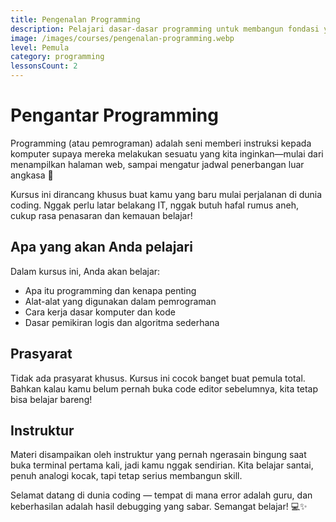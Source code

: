 ```yaml
---
title: Pengenalan Programming
description: Pelajari dasar-dasar programming untuk membangun fondasi yang kuat dalam dunia teknologi.
image: /images/courses/pengenalan-programming.webp
level: Pemula
category: programming
lessonsCount: 2
---
```


# Pengantar Programming

Programming (atau pemrograman) adalah seni memberi instruksi kepada komputer supaya mereka melakukan sesuatu yang kita inginkan—mulai dari menampilkan halaman web, sampai mengatur jadwal penerbangan luar angkasa 🚀

Kursus ini dirancang khusus buat kamu yang baru mulai perjalanan di dunia coding. Nggak perlu latar belakang IT, nggak butuh hafal rumus aneh, cukup rasa penasaran dan kemauan belajar!

## Apa yang akan Anda pelajari

Dalam kursus ini, Anda akan belajar:

- Apa itu programming dan kenapa penting
- Alat-alat yang digunakan dalam pemrograman
- Cara kerja dasar komputer dan kode
- Dasar pemikiran logis dan algoritma sederhana

## Prasyarat

Tidak ada prasyarat khusus. Kursus ini cocok banget buat pemula total. Bahkan kalau kamu belum pernah buka code editor sebelumnya, kita tetap bisa belajar bareng!


## Instruktur

Materi disampaikan oleh instruktur yang pernah ngerasain bingung saat buka terminal pertama kali, jadi kamu nggak sendirian. Kita belajar santai, penuh analogi kocak, tapi tetap serius membangun skill.

Selamat datang di dunia coding — tempat di mana error adalah guru, dan keberhasilan adalah hasil debugging yang sabar. Semangat belajar! 💻✨
